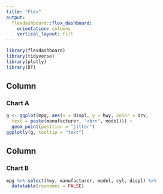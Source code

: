```yaml
---
title: "Flex"
output: 
  flexdashboard::flex_dashboard:
    orientation: columns
    vertical_layout: fill
---
```


```r
library(flexdashboard)
library(tidyverse)
library(plotly)
library(DT)
```

Column {data-width=650}
-----------------------------------------------------------------------

### Chart A

```r
g <- ggplot(mpg, aes(x = displ, y = hwy, color = drv,
  text = paste(manufacturer, "<br>", model))) +
  geom_point(position = "jitter")
ggplotly(g, tooltip = "text")
```

Column {data-width=350}
-----------------------------------------------------------------------

### Chart B

```r
mpg %>% select(hwy, manufacturer, model, cyl, displ) %>%
  datatable(rownames = FALSE)
```
